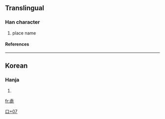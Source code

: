 ==Translingual==
===Han character===
{{Han char|rn=30|rad=口|as=07|sn=10|four=|canj=土戈口心 (GIRP)}}
# place name
====References====
{{Han ref|kx=0193.051|dj=0413.160|hdz=10625.071|uh=551F|ud=21791}}
----
==Korean==
===Hanja===
{{ko-hanja|hangeul=[[것]]|rv=geot|mr=kŏt}}
# {{defn|Korean}}


[[Category:Korean-only CJKV Characters|口+07]]

[[fr:唟]]